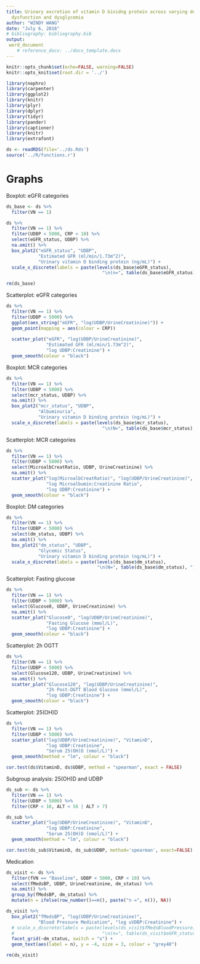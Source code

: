 ```yaml
---
title: Urinary excretion of vitamin D binidng protein across varying degrees of kidney
  dysfunction and dysglycemia
author: "WINDY WANG"
date: "July 6, 2016"
# bibliography: bibliography.bib
output:
 word_document
    # reference_docx: ../docx_template.docx
---
```


```r
knitr::opts_chunk$set(echo=FALSE, warning=FALSE)
knitr::opts_knit$set(root.dir = '../')
```

```r
library(nephro)
library(carpenter)
library(ggplot2)
library(knitr)
library(plyr)
library(dplyr)
library(tidyr)
library(pander)
library(captioner)
library(knitr)
library(extrafont)
```

```r
ds <- readRDS(file='../ds.Rds')
source('../R/functions.r')
```

# Graphs

Boxplot: eGFR categories

```r
ds_base <- ds %>% 
  filter(VN == 1)

ds %>% 
  filter(VN == 1) %>% 
  filter(UDBP < 5000, CRP < 10) %>% 
  select(eGFR_status, UDBP) %>% 
  na.omit() %>% 
  box_plot2("eGFR_status", "UDBP", 
            "Estimated GFR (ml/min/1.73m^2)",
            "Urinary vitamin D binding protein (ng/mL)") +
  scale_x_discrete(labels = paste(levels(ds_base$eGFR_status), 
                                    "\n(n=", table(ds_base$eGFR_status), ")", sep = ""))

rm(ds_base)
```

Scatterplot: eGFR categories
```r
ds %>% 
  filter(VN == 1) %>% 
  filter(UDBP < 5000) %>% 
  ggplot(aes_string("eGFR", "log(UDBP/UrineCreatinine)")) +
  geom_point(mapping = aes(colour = CRP))
  
  scatter_plot("eGFR", "log(UDBP/UrineCreatinine)",
               "Estimated GFR (ml/min/1.73m^2)",
               "log UDBP:Creatinine") +
  geom_smooth(colour = "black")
```


Boxplot: MCR categories
```r
ds %>% 
  filter(VN == 1) %>% 
  filter(UDBP < 5000) %>% 
  select(mcr_status, UDBP) %>% 
  na.omit() %>% 
  box_plot2("mcr_status", "UDBP", 
            "Albuminuria",
            "Urinary vitamin D binding protein (ng/mL)") +
  scale_x_discrete(labels = paste(levels(ds_base$mcr_status), 
                                    "\n(N=", table(ds_base$mcr_status), ")", sep = ""))
```

Scatterplot: MCR categories
```r
ds %>% 
  filter(VN == 1) %>% 
  filter(UDBP < 5000) %>% 
  select(MicroalbCreatRatio, UDBP, UrineCreatinine) %>% 
  na.omit() %>% 
  scatter_plot("log(MicroalbCreatRatio)", "log(UDBP/UrineCreatinine)",
               "log Microalbumin:Creatinine Ratio",
               "log UDBP:Creatinine") +
  geom_smooth(colour = "black")
```

Boxplot: DM categories
```r
ds %>% 
  filter(VN == 1) %>% 
  filter(UDBP < 5000) %>% 
  select(dm_status, UDBP) %>% 
  na.omit() %>% 
  box_plot2("dm_status", "UDBP", 
            "Glycemic Status",
            "Urinary vitamin D binding protein (ng/mL)") +
  scale_x_discrete(labels = paste(levels(ds_base$dm_status), 
                                  "\n(N=", table(ds_base$dm_status), ")", sep = ""))
```

Scatterplot: Fasting glucose
```r
ds %>% 
  filter(VN == 1) %>% 
  filter(UDBP < 5000) %>% 
  select(Glucose0, UDBP, UrineCreatinine) %>% 
  na.omit() %>% 
  scatter_plot("Glucose0", "log(UDBP/UrineCreatinine)",
               "Fasting Glucose (mmol/L)",
               "log UDBP:Creatinine") +
  geom_smooth(colour = "black")
```

Scatterplot: 2h OGTT
```r
ds %>% 
  filter(VN == 1) %>% 
  filter(UDBP < 5000) %>% 
  select(Glucose120, UDBP, UrineCreatinine) %>% 
  na.omit() %>% 
  scatter_plot("Glucose120", "log(UDBP/UrineCreatinine)",
               "2h Post-OGTT Blood Glucose (mmol/L)",
               "log UDBP:Creatinine") +
  geom_smooth(colour = "black")
```

Scatterplot: 25(OH)D
```r
ds %>% 
  filter(VN == 1) %>% 
  filter(UDBP < 5000) %>% 
  scatter_plot("log(UDBP/UrineCreatinine)", "VitaminD",
               "log UDBP:Creatinine",
               "Serum 25(OH)D (nmol/L)") +
  geom_smooth(method = "lm", colour = "black")

cor.test(ds$VitaminD, ds$UDBP, method = "spearman", exact = FALSE)
```

Subgroup analysis: 25(OH)D and UDBP
```r
ds_sub <- ds %>% 
  filter(VN == 1) %>% 
  filter(UDBP < 5000) %>% 
  filter(CRP < 10, ALT < 56 | ALT > 7)

ds_sub %>% 
  scatter_plot("log(UDBP/UrineCreatinine)", "VitaminD",
               "log UDBP:Creatinine",
               "Serum 25(OH)D (nmol/L)") +
  geom_smooth(method = "lm", colour = "black")

cor.test(ds_sub$VitaminD, ds_sub$UDBP, method='spearman', exact=FALSE)
```

Medication
```r
ds_visit <- ds %>% 
  filter(fVN == "Baseline", UDBP < 5000, CRP < 10) %>% 
  select(fMedsBP, UDBP, UrineCreatinine, dm_status) %>% 
  na.omit() %>% 
  group_by(fMedsBP, dm_status) %>% 
  mutate(n = ifelse(row_number()==n(), paste("n =", n()), NA))

ds_visit %>% 
  box_plot2("fMedsBP", "log(UDBP/UrineCreatinine)",
            "Blood Pressure Medication", "log uVDBP:Creatinine") +
  # scale_x_discrete(labels = paste(levels(ds_visit$fMedsBloodPressure),
  #                                 "\n(n=", table(ds_visit$eGFR_status), ")", sep = "")) +
  facet_grid(~dm_status, switch = "x") +
  geom_text(aes(label = n), y = -4, size = 3, colour = "grey40")

rm(ds_visit)
```


